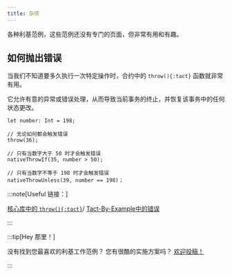 ```yaml
---
title: 杂项
---
```


各种利基范例，这些范例还没有专门的页面，但非常有用和有趣。

## 如何抛出错误

当我们不知道要多久执行一次特定操作时，合约中的 `throw(){:tact}` 函数就非常有用。

它允许有意的异常或错误处理，从而导致当前事务的终止，并恢复该事务中的任何状态更改。

```tact
let number: Int = 198;

// 无论如何都会触发错误
throw(36);

// 只有当数字大于 50 时才会触发错误
nativeThrowIf(35, number > 50);

// 只有当数字不等于 198 时才会触发错误
nativeThrowUnless(39, number == 198)；
```

:::note[Useful 链接：]

  [核心库中的 `throw(){:tact}`](/ref/core-debug#throw)/
  [Tact-By-Example中的错误](https://tact-by-example.org/03-errors)

:::

:::tip[Hey 那里！]

  没有找到您最喜欢的利基工作范例？ 您有很酷的实施方案吗？ [欢迎投稿！](https://github.com/tact-lang/tact/issues)

:::
